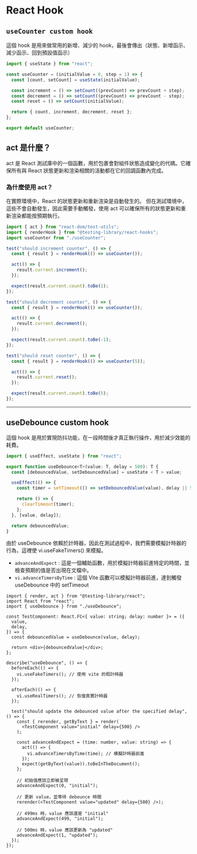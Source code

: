 # React Hook

## `useCounter custom hook`

這個 hook 是用來做常用的新增、減少的 hook，最後會傳出（狀態、新增函示、減少函示、回到預設值函示）

```js
import { useState } from "react";

const useCounter = (initialValue = 0, step = 1) => {
  const [count, setCount] = useState(initialValue);

  const increment = () => setCount((prevCount) => prevCount + step);
  const decrement = () => setCount((prevCount) => prevCount - step);
  const reset = () => setCount(initialValue);

  return { count, increment, decrement, reset };
};

export default useCounter;
```

## act 是什麼？

act 是 React 測試庫中的一個函數，用於包裹會對組件狀態造成變化的代碼。它確保所有與 React 狀態更新和渲染相關的活動都在它的回調函數內完成。

### 為什麼使用 act？

在實際環境中，React 的狀態更新和重新渲染是自動發生的。
但在測試環境中，這些不會自動發生，因此需要手動觸發，使用 act 可以確保所有的狀態更新和重新渲染都能按預期執行。

```js
import { act } from "react-dom/test-utils";
import { renderHook } from "@testing-library/react-hooks";
import useCounter from "./useCounter";

test("should increment counter", () => {
  const { result } = renderHook(() => useCounter());

  act(() => {
    result.current.increment();
  });

  expect(result.current.count).toBe(1);
});

test("should decrement counter", () => {
  const { result } = renderHook(() => useCounter());

  act(() => {
    result.current.decrement();
  });

  expect(result.current.count).toBe(-1);
});

test("should reset counter", () => {
  const { result } = renderHook(() => useCounter(5));

  act(() => {
    result.current.reset();
  });

  expect(result.current.count).toBe(5);
});
```

---

## useDebounce custom hook

這個 hook 是用於實現防抖功能，在一段時間後才真正執行操作，用於減少效能的耗費。

```js
import { useEffect, useState } from "react";

export function useDebounce<T>(value: T, delay = 500): T {
  const [debouncedValue, setDebouncedValue] = useState < T > value;

  useEffect(() => {
    const timer = setTimeout(() => setDebouncedValue(value), delay || 500);

    return () => {
      clearTimeout(timer);
    };
  }, [value, delay]);

  return debouncedValue;
}
```

由於 useDebounce 依賴於計時器，因此在測試過程中，我們需要模擬計時器的行為，這裡使 vi.useFakeTimers() 來模擬。

- `advanceAndExpect` : 這是一個輔助函數，用於模擬計時器前進特定的時間，並檢查預期的值是否出現在文檔中。
- `vi.advanceTimersByTime` : 這個 Vite 函數可以模擬計時器前進，達到觸發 useDebounce 中的 setTimeout

```tsx
import { render, act } from "@testing-library/react";
import React from "react";
import { useDebounce } from "./useDebounce";

const TestComponent: React.FC<{ value: string; delay: number }> = ({
  value,
  delay,
}) => {
  const debouncedValue = useDebounce(value, delay);

  return <div>{debouncedValue}</div>;
};

describe("useDebounce", () => {
  beforeEach(() => {
    vi.useFakeTimers(); // 使用 vite 的假計時器
  });

  afterEach(() => {
    vi.useRealTimers(); // 恢復真實計時器
  });

  test("should update the debounced value after the specified delay", () => {
    const { rerender, getByText } = render(
      <TestComponent value="initial" delay={500} />
    );

    const advanceAndExpect = (time: number, value: string) => {
      act(() => {
        vi.advanceTimersByTime(time); // 模擬計時器前進
      });
      expect(getByText(value)).toBeInTheDocument();
    };

    // 初始值應該立即被呈現
    advanceAndExpect(0, "initial");

    // 更新 value，並等待 debounce 時間
    rerender(<TestComponent value="updated" delay={500} />);

    // 499ms 時，value 應該還是 "initial"
    advanceAndExpect(499, "initial");

    // 500ms 時，value 應該更新為 "updated"
    advanceAndExpect(1, "updated");
  });
});
```
